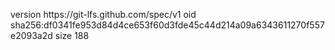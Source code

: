 version https://git-lfs.github.com/spec/v1
oid sha256:df0341fe953d84d4ce653f60d3fde45c44d214a09a6343611270f557e2093a2d
size 188
